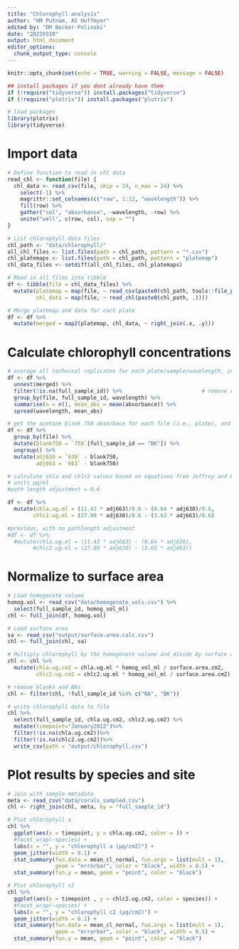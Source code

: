 ```yaml
---
title: "Chlorophyll analysis"
author: "HM Putnam, AS Huffmyer"
edited by: "DM Becker-Polinski"
date: "20220310"
output: html_document
editor_options: 
  chunk_output_type: console
---
```


```r
knitr::opts_chunk$set(echo = TRUE, warning = FALSE, message = FALSE)

## install packages if you dont already have them
if (!require("tidyverse")) install.packages("tidyverse")
if (!require("plotrix")) install.packages("plotrix")

# load packages
library(plotrix)
library(tidyverse)

```

# Import data
```r
# Define function to read in chl data
read_chl <- function(file) {
  chl_data <- read_csv(file, skip = 24, n_max = 24) %>%
    select(-1) %>%
    magrittr::set_colnames(c("row", 1:12, "wavelength")) %>%
    fill(row) %>%
    gather("col", "absorbance", -wavelength, -row) %>%
    unite("well", c(row, col), sep = "")
}

# List chlorophyll data files
chl_path <- "data/chlorophyll/"                                        # Path to chlorophyll data directory
all_chl_files <- list.files(path = chl_path, pattern = "*.csv")          # List all files in directory
chl_platemaps <- list.files(path = chl_path, pattern = "platemap")       # List platemap files
chl_data_files <- setdiff(all_chl_files, chl_platemaps)                  # List absorbance data files

# Read in all files into tibble
df <- tibble(file = chl_data_files) %>%
  mutate(platemap = map(file, ~ read_csv(paste0(chl_path, tools::file_path_sans_ext(.), "_platemap.csv"))),
         chl_data = map(file, ~ read_chl(paste0(chl_path, .))))

# Merge platemap and data for each plate
df <- df %>%
  mutate(merged = map2(platemap, chl_data, ~ right_join(.x, .y)))
```

# Calculate chlorophyll concentrations
```r
# average all technical replicates for each plate/sample/wavelength, including all acetone blanks together (per plate)
df <- df %>%
  unnest(merged) %>%
  filter(!is.na(full_sample_id)) %>%                         # remove empty wells (colony_id is NA)
  group_by(file, full_sample_id, wavelength) %>%
  summarise(n = n(), mean_abs = mean(absorbance)) %>%
  spread(wavelength, mean_abs)

# get the acetone blank 750 absorbace for each file (i.e., plate), and subtract from 630 and 663 values for each sample
df <- df %>%
  group_by(file) %>%
  mutate(blank750 = `750`[full_sample_id == "BK"]) %>%
  ungroup() %>%
  mutate(adj630 = `630` - blank750,
         adj663 = `663` - blank750)

# calculate chla and chlc2 values based on equations from Jeffrey and Humphrey 1975
# units µg/ml
#path length adjustment = 0.6 

df <- df %>%
  mutate(chla.ug.ml = (11.43 * adj663)/0.6 - (0.64 * adj630)/0.6,
        chlc2.ug.ml = (27.09 * adj630)/0.6 - (3.63 * adj663)/0.6)

#previous, with no pathlength adjustment
#df <- df %>%
  #mutate(chla.ug.ml = (11.43 * adj663) - (0.64 * adj630),
        #chlc2.ug.ml = (27.09 * adj630) - (3.63 * adj663))
```


# Normalize to surface area
```r
# Load homogenate volume
homog.vol <- read_csv("data/homogenate_vols.csv") %>%
  select(full_sample_id, homog_vol_ml)
chl <- full_join(df, homog.vol)

# Load surface area
sa <- read_csv("output/surface.area.calc.csv")
chl <- full_join(chl, sa)

# Multiply chlorophyll by the homogenate volume and divide by surface area
chl <- chl %>%
  mutate(chla.ug.cm2 = chla.ug.ml * homog_vol_ml / surface.area.cm2,
         chlc2.ug.cm2 = chlc2.ug.ml * homog_vol_ml / surface.area.cm2)

# remove blanks and NAs
chl <- filter(chl, !full_sample_id %in% c("NA", "BK"))

# write chlorophyll data to file
chl %>%
  select(full_sample_id, chla.ug.cm2, chlc2.ug.cm2) %>%
  mutate(timepoint="January2022")%>%
  filter(!is.na(chla.ug.cm2))%>%
  filter(!is.na(chlc2.ug.cm2))%>%
  write_csv(path = "output/chlorophyll.csv")
```

# Plot results by species and site
```r
# Join with sample metadata
meta <- read_csv("data/corals_sampled.csv")
chl <- right_join(chl, meta, by = "full_sample_id")

# Plot chlorophyll a
chl %>%
  ggplot(aes(x = timepoint, y = chla.ug.cm2, color = )) +
  #facet_wrap(~species) +
  labs(x = "", y = "chlorophyll a (µg/cm2)") +
  geom_jitter(width = 0.1) +                                            # Plot all points
  stat_summary(fun.data = mean_cl_normal, fun.args = list(mult = 1),    # Plot standard error
               geom = "errorbar", color = "black", width = 0.5) +
  stat_summary(fun.y = mean, geom = "point", color = "black")           # Plot mean

# Plot chlorophyll c2
chl %>%
  ggplot(aes(x = timepoint , y = chlc2.ug.cm2, color = species)) +
  #facet_wrap(~species) +
  labs(x = "", y = "chlorophyll c2 (µg/cm2)") +
  geom_jitter(width = 0.1) +                                            # Plot all points
  stat_summary(fun.data = mean_cl_normal, fun.args = list(mult = 1),    # Plot standard error
               geom = "errorbar", color = "black", width = 0.5) +
  stat_summary(fun.y = mean, geom = "point", color = "black")           # Plot mean
```



